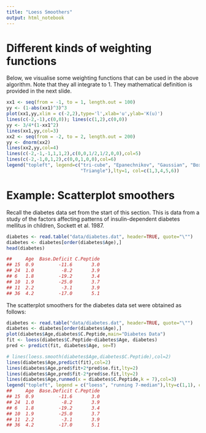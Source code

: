 ```yaml
---
title: "Loess Smoothers"
output: html_notebook
---
```


# Different kinds of weighting functions
Below, we visualise some weighting functions that can be used in the above algorithm. Note that they all integrate to 1. They mathematical definition is provided in the next slide.

```r
xx1 <- seq(from = -1, to = 1, length.out = 100)
yy <- (1-abs(xx1)^3)^3
plot(xx1,yy,xlim = c(-2,2),type='l',xlab='u',ylab='K(u)')
lines(c(-2,-1),c(0,0)); lines(c(1,2),c(0,0))
yy <- 3/4*(1-xx1^2)
lines(xx1,yy,col=3)
xx2 <- seq(from = -2, to = 2, length.out = 200)
yy <- dnorm(xx2)
lines(xx2,yy,col=4)
lines(c(-2,-1,-1,1,1,2),c(0,0,1/2,1/2,0,0),col=5)
lines(c(-2,-1,0,1,2),c(0,0,1,0,0),col=6)
legend("topleft", legend=c("tri-cube", "Epanechnikov", "Gaussian", "Box",
                           "Triangle"),lty=1, col=c(1,3,4,5,6))
```

# Example: Scatterplot smoothers
Recall the diabetes data set from the start of this section. This is data from a study of the factors affecting patterns of insulin-dependent diabetes mellitus in children, Sockett et al. 1987.

```r
diabetes <- read.table("data/diabetes.dat", header=TRUE, quote="\"")
diabetes <- diabetes[order(diabetes$Age),]
head(diabetes)

##     Age  Base.Deficit C.Peptide
## 15  0.9         -11.6       3.0
## 24  1.0          -8.2       3.9
## 6   1.8         -19.2       3.4
## 10  1.9         -25.0       3.7
## 11  2.2          -3.1       3.9
## 36  4.2         -17.0       5.1
```

The scatterplot smoothers for the diabetes data set were obtained as follows:

```r
diabetes <- read.table("data/diabetes.dat", header=TRUE, quote="\"")
diabetes <- diabetes[order(diabetes$Age),]
plot(diabetes$Age,diabetes$C.Peptide,main="Diabetes Data")
fit <- loess(diabetes$C.Peptide~diabetes$Age, diabetes)
pred <- predict(fit, diabetes$Age, se=T)

# lines(loess.smooth(diabetes$Age,diabetes$C.Peptide),col=2)
lines(diabetes$Age,predict(fit),col=2)
lines(diabetes$Age,pred$fit+2*pred$se.fit,lty=2)
lines(diabetes$Age,pred$fit-2*pred$se.fit,lty=2)
lines(diabetes$Age,runmed(x = diabetes$C.Peptide,k = 7),col=3)
legend("topleft", legend = c("loess", "running 7-median"),lty=c(1,1), col = 2:3)
##     Age  Base.Deficit C.Peptide
## 15  0.9         -11.6       3.0
## 24  1.0          -8.2       3.9
## 6   1.8         -19.2       3.4
## 10  1.9         -25.0       3.7
## 11  2.2          -3.1       3.9
## 36  4.2         -17.0       5.1
```


